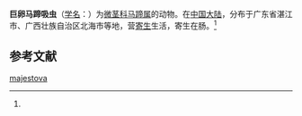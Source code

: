 {{Speciesbox
| name = 巨卵马蹄吸虫
| status = 
| status_system = 
| image = 
| genus = Maritrema
| species = majestova
| authority = (Ke, 1976)<ref name='id10160'>{{cite web| url =http://www.bioinfo.cn/db05/BjdwSpecies.php?action=view&id=10160| title =巨卵马蹄吸虫| work =《中国动物物种编目数据库》| publisher =中国科学院微生物研究所| author =中国科学院动物研究所| accessdate =2009-04-16| deadurl =yes| archiveurl =https://web.archive.org/web/20160305055703/http://www.bioinfo.cn/db05/BjdwSpecies.php?action=view&id=10160| archivedate =2016-03-05}}</ref>
}}

'''巨卵马蹄吸虫'''（[[学名|学名]]：{{lang|la|''Maritrema majestova''}}）为[[微茎科|微茎科]][[马蹄属|马蹄属]]的动物。在[[中国大陆|中国大陆]]，分布于广东省湛江市、广西壮族自治区北海市等地，营[[寄生|寄生]]生活，寄生在肠。<ref name='id10160'/>

== 参考文献 ==
{{reflist}}

{{Wikispecies|Maritrema majestova}}
{{Taxonbar|from=Q15230438}}

[[Category:馬蹄吸蟲屬|majestova]]


{{吸虫小作品}}